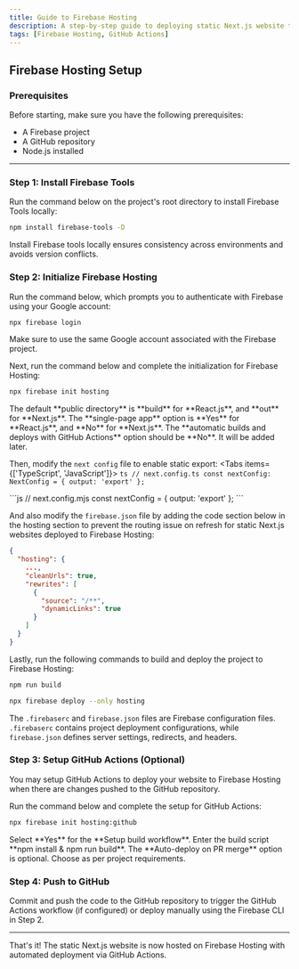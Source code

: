 ```yaml
---
title: Guide to Firebase Hosting
description: A step-by-step guide to deploying static Next.js website to Firebase Hosting with GitHub Actions.
tags: [Firebase Hosting, GitHub Actions]
---
```



## Firebase Hosting Setup

### Prerequisites

Before starting, make sure you have the following prerequisites:
- A Firebase project
- A GitHub repository
- Node.js installed

---

### Step 1: Install Firebase Tools

Run the command below on the project's root directory to install Firebase Tools locally:

```sh
npm install firebase-tools -D
```

<Callout>
  Install Firebase tools locally ensures consistency across environments and avoids version conflicts.
</Callout>

### Step 2: Initialize Firebase Hosting

Run the command below, which prompts you to authenticate with Firebase using your Google account:

```sh
npx firebase login
```

<Callout>
  Make sure to use the same Google account associated with the Firebase project.
</Callout>

Next, run the command below and complete the initialization for Firebase Hosting:

```sh
npx firebase init hosting
```

<Callout>
  The default **public directory** is **build** for **React.js**, and **out** for **Next.js**.
</Callout>

<Callout>
  The **single-page app** option is **Yes** for **React.js**, and **No** for **Next.js**.
</Callout>

<Callout>
  The **automatic builds and deploys with GitHub Actions** option should be **No**. It will be added later.
</Callout>

Then, modify the `next config` file to enable static export:
<Tabs items={['TypeScript', 'JavaScript']}>
  <Tab value="TypeScript">
    ```ts
    // next.config.ts
    const nextConfig: NextConfig = {
      output: 'export'
    };
    ```
  </Tab>

  <Tab value="JavaScript">
    ```js
    // next.config.mjs
    const nextConfig = {
      output: 'export'
    };
    ```
  </Tab>
</Tabs>

And also modify the `firebase.json` file by adding the code section below
in the hosting section to prevent the routing issue on refresh 
for static Next.js websites deployed to Firebase Hosting:

```json
{
  "hosting": {
    ...,
    "cleanUrls": true,
    "rewrites": [
      {
        "source": "/**", 
        "dynamicLinks": true
      }
    ]
  }
}
```

Lastly, run the following commands to build and deploy the project to Firebase Hosting:

```sh
npm run build
```

```sh
npx firebase deploy --only hosting
```

The `.firebaserc` and `firebase.json` files are Firebase configuration files. 
`.firebaserc` contains project deployment configurations, 
while `firebase.json` defines server settings, redirects, and headers.

### Step 3: Setup GitHub Actions (Optional)

You may setup GitHub Actions to deploy your website to Firebase Hosting
when there are changes pushed to the GitHub repository.

Run the command below and complete the setup for GitHub Actions:
```sh
npx firebase init hosting:github
```

<Callout>
  Select **Yes** for the **Setup build workflow**.
</Callout>

<Callout>
  Enter the build script **npm install & npm run build**.
</Callout>

<Callout>
  The **Auto-deploy on PR merge** option is optional. Choose as per project requirements.
</Callout>

### Step 4: Push to GitHub

Commit and push the code to the GitHub repository to trigger 
the GitHub Actions workflow (if configured) or deploy manually 
using the Firebase CLI in Step 2.

---

That's it! The static Next.js website is now hosted on Firebase 
Hosting with automated deployment via GitHub Actions.